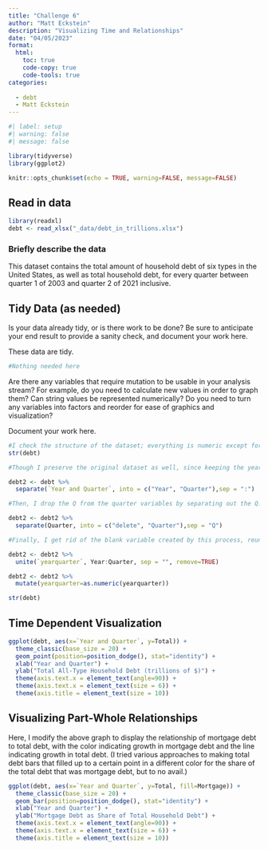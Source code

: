 ```yaml
---
title: "Challenge 6"
author: "Matt Eckstein"
description: "Visualizing Time and Relationships"
date: "04/05/2023"
format:
  html:
    toc: true
    code-copy: true
    code-tools: true
categories:
  
  - debt
  - Matt Eckstein
---
```


```r
#| label: setup
#| warning: false
#| message: false

library(tidyverse)
library(ggplot2)

knitr::opts_chunk$set(echo = TRUE, warning=FALSE, message=FALSE)
```



## Read in data


```r

library(readxl)
debt <- read_xlsx("_data/debt_in_trillions.xlsx")

```

### Briefly describe the data

This dataset contains the total amount of household debt of six types in the United States, as well as total household debt, for every quarter between quarter 1 of 2003 and quarter 2 of 2021 inclusive.

## Tidy Data (as needed)

Is your data already tidy, or is there work to be done? Be sure to anticipate your end result to provide a sanity check, and document your work here.

These data are tidy.

```r

#Nothing needed here
```

Are there any variables that require mutation to be usable in your analysis stream? For example, do you need to calculate new values in order to graph them? Can string values be represented numerically? Do you need to turn any variables into factors and reorder for ease of graphics and visualization?

Document your work here.

```r

#I check the structure of the dataset; everything is numeric except for `Year and Quarter`.
str(debt)

#Though I preserve the original dataset as well, since keeping the year and quarter variable together in the original form is useful in some circumstances for readability, here, I separate them into two variables to make calculations easier.

debt2 <- debt %>% 
  separate(`Year and Quarter`, into = c("Year", "Quarter"),sep = ":")

#Then, I drop the Q from the quarter variables by separating out the Q.

debt2 <- debt2 %>% 
  separate(Quarter, into = c("delete", "Quarter"),sep = "Q")

#Finally, I get rid of the blank variable created by this process, reunite the year and quarter, and change the variable type - it's now numeric! This 

debt2 <- debt2 %>%
  unite(`yearquarter`, Year:Quarter, sep = "", remove=TRUE)

debt2 <- debt2 %>%
  mutate(yearquarter=as.numeric(yearquarter))

str(debt)

```

## Time Dependent Visualization

```r

ggplot(debt, aes(x=`Year and Quarter`, y=Total)) + 
  theme_classic(base_size = 20) + 
  geom_point(position=position_dodge(), stat="identity") + 
  xlab("Year and Quarter") +
  ylab("Total All-Type Household Debt (trillions of $)") + 
  theme(axis.text.x = element_text(angle=90)) +
  theme(axis.text.x = element_text(size = 6)) +
  theme(axis.title = element_text(size = 10)) 

```



## Visualizing Part-Whole Relationships

Here, I modify the above graph to display the relationship of mortgage debt to total debt, with the color indicating growth in mortgage debt and the line indicating growth in total debt. (I tried various approaches to making total debt bars that filled up to a certain point in a different color for the share of the total debt that was mortgage debt, but to no avail.)

```r

ggplot(debt, aes(x=`Year and Quarter`, y=Total, fill=Mortgage)) + 
  theme_classic(base_size = 20) + 
  geom_bar(position=position_dodge(), stat="identity") + 
  xlab("Year and Quarter") +
  ylab("Mortgage Debt as Share of Total Household Debt") +
  theme(axis.text.x = element_text(angle=90)) +
  theme(axis.text.x = element_text(size = 6)) +
  theme(axis.title = element_text(size = 10)) 

```


